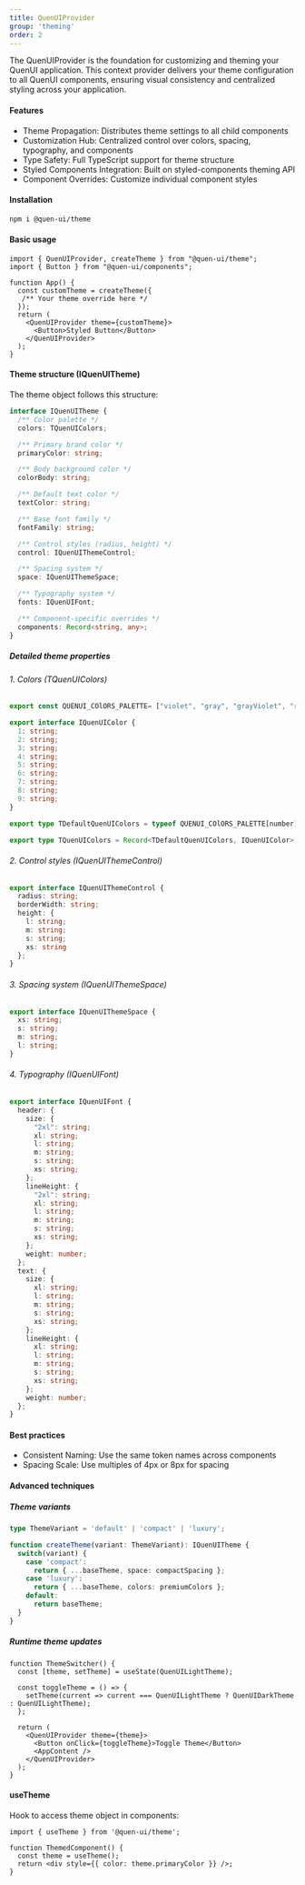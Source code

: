 ```yaml
---
title: QuenUIProvider
group: 'theming'
order: 2
---
```


The QuenUIProvider is the foundation for customizing and theming your QuenUI application. This context provider delivers your theme configuration to all QuenUI components, ensuring visual consistency and centralized styling across your application.

#### Features

- Theme Propagation: Distributes theme settings to all child components
- Customization Hub: Centralized control over colors, spacing, typography, and components
- Type Safety: Full TypeScript support for theme structure
- Styled Components Integration: Built on styled-components theming API
- Component Overrides: Customize individual component styles

#### Installation

```bash
npm i @quen-ui/theme
```

#### Basic usage

```tsx
import { QuenUIProvider, createTheme } from "@quen-ui/theme";
import { Button } from "@quen-ui/components";

function App() {
  const customTheme = createTheme({
   /** Your theme override here */
  });
  return (
    <QuenUIProvider theme={customTheme}>
      <Button>Styled Button</Button>
    </QuenUIProvider>
  );
}
```

#### Theme structure (IQuenUITheme)

The theme object follows this structure:

```ts
interface IQuenUITheme {
  /** Color palette */
  colors: TQuenUIColors;

  /** Primary brand color */
  primaryColor: string;

  /** Body background color */
  colorBody: string;

  /** Default text color */
  textColor: string;

  /** Base font family */
  fontFamily: string;

  /** Control styles (radius, height) */
  control: IQuenUIThemeControl;

  /** Spacing system */
  space: IQuenUIThemeSpace;

  /** Typography system */
  fonts: IQuenUIFont;

  /** Component-specific overrides */
  components: Record<string, any>;
}
```

##### Detailed theme properties

###### 1. Colors (TQuenUIColors)

```ts
export const QUENUI_COlORS_PALETTE= ["violet", "gray", "grayViolet", "red", "yellow", "green", "orange"] as const;

export interface IQuenUIColor {
  1: string;
  2: string;
  3: string;
  4: string;
  5: string;
  6: string;
  7: string;
  8: string;
  9: string;
}

export type TDefaultQuenUIColors = typeof QUENUI_COlORS_PALETTE[number];

export type TQuenUIColors = Record<TDefaultQuenUIColors, IQuenUIColor>;

```

###### 2. Control styles (IQuenUIThemeControl)

```ts
export interface IQuenUIThemeControl {
  radius: string;
  borderWidth: string;
  height: {
    l: string;
    m: string;
    s: string;
    xs: string
  };
}
```

###### 3. Spacing system (IQuenUIThemeSpace)

```ts
export interface IQuenUIThemeSpace {
  xs: string;
  s: string;
  m: string;
  l: string;
}
```

###### 4. Typography (IQuenUIFont)

```ts
export interface IQuenUIFont {
  header: {
    size: {
      "2xl": string;
      xl: string;
      l: string;
      m: string;
      s: string;
      xs: string;
    };
    lineHeight: {
      "2xl": string;
      xl: string;
      l: string;
      m: string;
      s: string;
      xs: string;
    };
    weight: number;
  };
  text: {
    size: {
      xl: string;
      l: string;
      m: string;
      s: string;
      xs: string;
    };
    lineHeight: {
      xl: string;
      l: string;
      m: string;
      s: string;
      xs: string;
    };
    weight: number;
  };
}
```

#### Best practices

- Consistent Naming: Use the same token names across components
- Spacing Scale: Use multiples of 4px or 8px for spacing

#### Advanced techniques

##### Theme variants

```ts
type ThemeVariant = 'default' | 'compact' | 'luxury';

function createTheme(variant: ThemeVariant): IQuenUITheme {
  switch(variant) {
    case 'compact':
      return { ...baseTheme, space: compactSpacing };
    case 'luxury':
      return { ...baseTheme, colors: premiumColors };
    default:
      return baseTheme;
  }
}
```

##### Runtime theme updates

```tsx
function ThemeSwitcher() {
  const [theme, setTheme] = useState(QuenUILightTheme);

  const toggleTheme = () => {
    setTheme(current => current === QuenUILightTheme ? QuenUIDarkTheme : QuenUILightTheme);
  };

  return (
    <QuenUIProvider theme={theme}>
      <Button onClick={toggleTheme}>Toggle Theme</Button>
      <AppContent />
    </QuenUIProvider>
  );
}
```

#### useTheme

Hook to access theme object in components:

```tsx
import { useTheme } from '@quen-ui/theme';

function ThemedComponent() {
  const theme = useTheme();
  return <div style={{ color: theme.primaryColor }} />;
}
```
